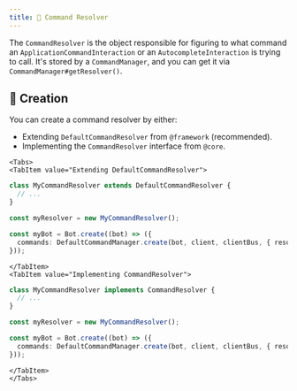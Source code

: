 ```yaml
---
title: ️🔀 Command Resolver
---
```



The `CommandResolver` is the object responsible for figuring to what command an `ApplicationCommandInteraction` or an
`AutocompleteInteraction` is trying to call. It's stored by a `CommandManager`, and you can get it
via `CommandManager#getResolver()`.

## 👷 Creation

You can create a command resolver by either:

* Extending `DefaultCommandResolver` from `@framework` (recommended).
* Implementing the `CommandResolver` interface from `@core`.

```mdx-code-block
<Tabs>
<TabItem value="Extending DefaultCommandResolver">
```

```ts
class MyCommandResolver extends DefaultCommandResolver {
  // ...
}

const myResolver = new MyCommandResolver();

const myBot = Bot.create((bot) => ({
  commands: DefaultCommandManager.create(bot, client, clientBus, { resolver: myResolver }),
}));
```

```mdx-code-block
</TabItem>
<TabItem value="Implementing CommandResolver">
```

```ts
class MyCommandResolver implements CommandResolver {
  // ...
}

const myResolver = new MyCommandResolver();

const myBot = Bot.create((bot) => ({
  commands: DefaultCommandManager.create(bot, client, clientBus, { resolver: myResolver }),
}));
```

```mdx-code-block
</TabItem>
</Tabs>
```
